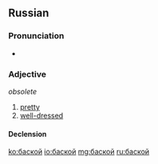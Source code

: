 ==Russian==

===Pronunciation===
* {{IPA|/bɐˈskoj/|lang=ru}}

===Adjective===
{{ru-adj|баско́й}} ''obsolete''

# [[pretty]]
# [[well-dressed]]

====Declension====
{{ru-decl-adj|баск|ой}}

[[ko:баской]]
[[io:баской]]
[[mg:баской]]
[[ru:баской]]